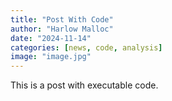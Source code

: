 ```yaml
---
title: "Post With Code"
author: "Harlow Malloc"
date: "2024-11-14"
categories: [news, code, analysis]
image: "image.jpg"
---
```


This is a post with executable code.
